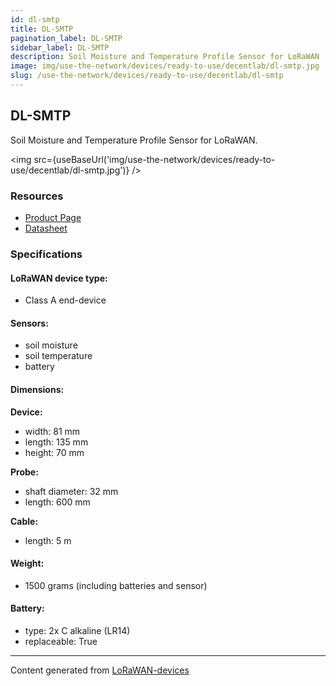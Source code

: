 ```yaml
---
id: dl-smtp
title: DL-SMTP
pagination_label: DL-SMTP
sidebar_label: DL-SMTP
description: Soil Moisture and Temperature Profile Sensor for LoRaWAN
image: img/use-the-network/devices/ready-to-use/decentlab/dl-smtp.jpg
slug: /use-the-network/devices/ready-to-use/decentlab/dl-smtp
---
```



## DL-SMTP

Soil Moisture and Temperature Profile Sensor for LoRaWAN.

<img src={useBaseUrl('img/use-the-network/devices/ready-to-use/decentlab/dl-smtp.jpg')} />

### Resources

- [Product Page](https://www.decentlab.com/products/soil-moisture-and-temperature-profile-for-lorawan)
- [Datasheet](https://cdn.decentlab.com/download/datasheets/Decentlab-DL-SMTP-datasheet.pdf)

### Specifications

#### LoRaWAN device type:

- Class A end-device

#### Sensors:

- soil moisture
- soil temperature
- battery

#### Dimensions:

**Device:**

- width: 81 mm
- length: 135 mm
- height: 70 mm


**Probe:**

- shaft diameter: 32 mm
- length: 600 mm


**Cable:**

- length: 5 m

#### Weight:

- 1500 grams (including batteries and sensor)

#### Battery:

- type: 2x C alkaline (LR14)
- replaceable: True

---

Content generated from [LoRaWAN-devices](https://github.com/TheThingsNetwork/lorawan-devices)
